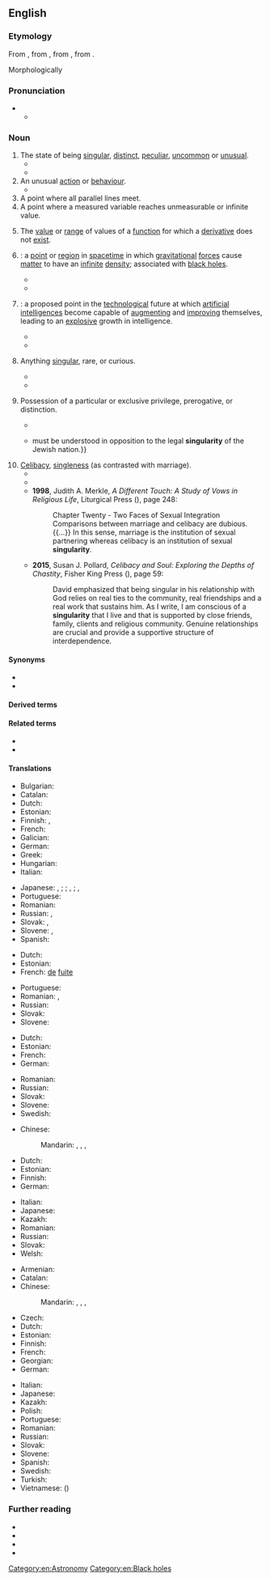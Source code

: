 {{also|Singularity}}
==English==

===Etymology===
From {{inh|en|enm|singularite}}, from {{der|en|fro|singularité}}, from {{der|en|LL.|singulāritās||singleness}}, from {{der|en|la|singulāris||single}}.

Morphologically {{suffix|en|singular|ity|nocat=1}}

===Pronunciation===
* {{IPA|en|/ˌsɪŋɡjəˈlæɹətɪ/}}
** {{audio|en|LL-Q1860 (eng)-Vealhurl-singularity.wav|Audio (UK)}}

===Noun===
{{en-noun|~}}

# The state of being [[singular]], [[distinct]], [[peculiar]], [[uncommon]] or [[unusual]].
#* {{quote-book|en|year=1718|author={{w|Joseph Addison}}|title=Remarks on several parts of Italy, &c. in the years 1701, 1702, 1703|url=https://books.google.com/books?id=4ztCAQAAMAAJ&pg=PA499&dq=little+figure+singularity&hl=en&newbks=1&newbks_redir=0&sa=X&ved=2ahUKEwjgivWE9cvlAhXyQd8KHUuJBVkQ6AEwAXoECAUQAg#v=onepage&q=little%20figure%20singularity&f=false|text=I took notice of this little figure for the '''singularity''' of the instrument.}}
#* {{quote-book|en|year=a. 1618|year_published=1650|author={{w|Sir Walter Raleigh}}|title=The Marrow of Historie, Or, an Epitome of All Historical Passages from the Creation, to the End of the Last Macedonian War|url=https://books.google.com/books?id=Muc8u-ntE3kC&pg=PA40&dq=pliny%20addeth&hl=en&newbks=1&newbks_redir=0&sa=X&ved=2ahUKEwixqJm08MvlAhUEh-AKHc59AXUQ6AEwAXoECAEQAg#v=onepage&q=pliny%20addeth&f=false|text=Pliny addeth this '''ſingularity''' to the Indian ſoil, that it is without weeds, that the second year the very falling down of the seeds yieldeth corn.}}
# An unusual [[action]] or [[behaviour]].
#* {{quote-book|en|year=1834|author={{w|Letitia Elizabeth Landon}}|title=Francesca Carrara|volume=2|page=115|text="Do you know," said she to Guido one morning, when, after asking her to sing, the Englishman had left the room in the very middle of her song, "that I have taken a fancy into my head, which quite accounts for Mr. Arden's '''singularities''': it is, that I am like some one whom he loved and lost in early youth; and though the loss is dreadful, the love is yet pleasant to remember."}}
# A point where all parallel lines meet.
# A point where a measured variable reaches unmeasurable or infinite value.
# {{lb|en|mathematics}} The [[value]] or [[range]] of values of a [[function]] for which a [[derivative]] does not [[exist]].
# {{lb|en|physics}} {{ellipsis of|en|gravitational singularity}}: a [[point]] or [[region]] in [[spacetime]] in which [[gravitational]] [[force]]s cause [[matter]] to have an [[infinite]] [[density]]; associated with [[black hole]]s.
#: {{syn|en|spacetime singularity}}
#* {{quote-book|en|author=Stephen Hawking|authorlink=Stephen Hawking|title={{w|A Brief History of Time}}|year=1988|publisher=Bantam|page=88|pageurl=https://archive.org/details/briefhistoryofti0000hawk/page/88/mode/1up|isbn=978-1-4090-9236-0|passage=At this '''singularity''' the laws of science and our ability to predict the future would break down. However, any observer who remained outside the black hole would not be affected by this failure of predictability, because neither light nor any other signal could reach him from the '''singularity'''.}}
#* {{quote-book|en|author=Jean-Pierre Luminet|title=Black Holes|year=1992|publisher=Cambridge University Press|page=135|pageurl=https://books.google.com/books?id=WRexJODPq5AC&pg=PA135&dq=%22singularity%22+black+hole&hl=&cd=14&source=gbs_api#v=onepage&q=%22singularity%22%20black%20hole&f=false|isbn=978-0-521-40906-3|passage=Consequently the interior of a black hole is empty, with a '''singularity''' at the centre.}}
# {{lb|en|sometimes|capitalized}} {{ellipsis of|en|technological singularity}}: a proposed point in the [[technological]] future at which [[artificial intelligence]]s become capable of [[augment]]ing and [[improve|improving]] themselves, leading to an [[explosive]] growth in intelligence.
#: {{syn|en|technological singularity|Kurzweil singularity|Singularity}}
#* {{quote-journal|en|author=Rob Walker|title=Cyberspace When You’re Dead|work=The New York Times|date=2011-01-05|url=https://www.nytimes.com/2011/01/09/magazine/09Immortality-t.html|issn=0362-4331|brackets=on|passage=[Vernor] Vinge was among those (along with, notably, Ray Kurzweil) to discuss the transformation of humans by technology, coming in a matter of decades, referred to as “the '''singularity'''.”}}
#* {{quote-journal|en|author=John Markoff|title=When Is the Singularity? Probably Not in Your Lifetime|work=The New York Times|date=2016-04-07|url=https://www.nytimes.com/2016/04/07/science/artificial-intelligence-when-is-the-singularity.html|issn=0362-4331|passage=The notion of the '''Singularity''' is predicated on Moore’s Law, the 1965 observation by the Intel co-founder Gordon Moore, that the number of transistors that can be etched onto a sliver of silicon doubles at roughly two year intervals.}}
# {{lb|en|obsolete}} Anything [[singular]], rare, or curious.
#* {{RQ:Shakespeare Winter's Tale|act=V|scene=iii|page=302|passage=Your Gallerie / Haue we paſs'd through, not without much content / In many '''ſingularities''';}}
#* {{quote-book|en|year=1938|author=Norman Lindsay|authorlink=Norman Lindsay|title=Age of Consent|publisher=Ure Smith|location=Sydney|year_published=1962|page=89|text=He was badgered in that witness-box for an hour. By a distracting repetition of cross-examination he was forced to confess that he had seen and spoken to a human biped in broad daylight, yet could not recollect one '''singularity''' to distinguish this phantom from the flat mass of humanity.}}
# {{lb|en|obsolete}} Possession of a particular or exclusive privilege, prerogative, or distinction.
#* {{quote-book|en|year=1594|author={{w|Richard Hooker}}|title=Of the Lawes of Ecclesiastical Politie|section=book 2|url=https://books.google.com/books?id=jwVBAQAAMAAJ&pg=PA266&dq=%22ungodly+title%22&source=bl&ots=8BSHt0621F&sig=ACfU3U0il74AkWQsd1ZIpL6yIuFHB0Yixw&hl=en&sa=X&ved=2ahUKEwjb1d7_68vlAhXwnuAKHSwNDXQQ6AEwBHoECAkQAQ#v=onepage&q=%22ungodly%20title%22&f=false|text=St. Gregory, being himself a Bishop of Rome, and writing against the title of ''Universal Bishop'', saith thus, "None of all my predecessors ever consented to use this ungodly title; no bishop of Rome ever took upon him this name of '''singularity'''."}}
#* {{quote-book|en|year=1659|author=[[w:John Pearson (bishop)|Bishop John Pearson]]|title=An Exposition of the Creed|url=https://books.google.com/books?id=cRY2AQAAMAAJ&pg=PA445&q=opposition+singularity&hl=en&newbks=1&newbks_redir=0&sa=X&ved=2ahUKEwi28pDk7svlAhWsd98KHQMaBu8Q6AEwAHoECAAQAg#v=onepage&q=opposition%20singularity&f=false|text=Catholicism {{...}} must be understood in opposition to the legal '''singularity''' of the Jewish nation.}}
# [[celibacy|Celibacy]], [[singleness]] (as contrasted with marriage).
#* {{quote-book|en|year=1655| title=Eniautos: A Covrse of Sermons for All the Sundays of the Year|author=Jeremy Taylor| page=223| passage=Marriage is the mother of the world, and preserves Kingdomes, and fils Cities, and Churches, and Heaven itself: Celibate, like the flie in the heart of an apple, dwels in a perpetuall sweetnesse, but sits alone, and is confin'd, and dies in '''singularity'''; but marriage, like the useful bee, builds a house and gathers sweetnesse from every flower, and labours and unites into Societies and Republicks, and sends out colonies, and feeds the world with delicacies, and obeys its king, and keeps order, and exercises many vertues, and promotes the interest of mankind, and is that state of good things to which God hath designed the present constitution of the world.}}
#* {{quote-book|en|year=1995| title=Arguing About Sex: The Rhetoric of Christian Sexual Morality |author=Joseph Monti| page=234| passage=Gradually the implication of biblical monotheism created an entailment of '''singularity''' and monogamy in sexual relations.}}
#* '''1998''', Judith A. Merkle, ''A Different Touch: A Study of Vows in Religious Life'', Liturgical Press ({{ISBN|9780814624654}}), page 248:
#*: Chapter Twenty - Two Faces of Sexual Integration 
#*: Comparisons between marriage and celibacy are dubious. {{...}} In this sense, marriage is the institution of sexual partnering whereas celibacy is an institution of sexual '''singularity'''.
#* '''2015''', Susan J. Pollard, ''Celibacy and Soul: Exploring the Depths of Chastity'', Fisher King Press ({{ISBN|9781771690133}}), page 59:
#*: David emphasized that being singular in his relationship with God relies on real ties to the community, real friendships and a real work that sustains him. As I write, I am conscious of a '''singularity''' that I live and that is supported by close friends, family, clients and religious community. Genuine relationships are crucial and provide a supportive structure of interdependence.

====Synonyms====
{{checksense|en}}
* {{l|en|centrohub}}
* {{l|en|monosemy}}

====Derived terms====
{{der4|en|Kurzweil singularity|cosmic singularity|equisingularity|gravitational singularity|multisingularity|naked singularity|nonsingularity|polysingularity|post-singularity|postsingularity|ring singularity|Singularitarian|Singularitarianism|technological singularity}}

====Related terms====
* {{l|en|single}}
* {{l|en|singular}}

====Translations====
{{trans-top|peculiar state or occurrence}}
* Bulgarian: {{t+|bg|странност}}
* Catalan: {{t+|ca|singularitat|f}}
* Dutch: {{t+|nl|bijzonderheid|f}}
* Estonian: {{t+|et|singulaarsus}}
* Finnish: {{t+|fi|erikoisuus}}, {{t+|fi|omituisuus}}
* French: {{t+|fr|singularité|f}}
* Galician: {{t+|gl|singularidade|f}}
* German: {{t+|de|Eigenheit|f}}
* Greek: {{t+|el|ιδιομορφία|f}}
* Hungarian: {{t+|hu|szingularitás}}
* Italian: {{t+|it|singolarità|f}}
{{trans-mid}}
* Japanese: {{t|ja|単独性|tr=たんどくせい, tandokusē}} {{q|singular}}, {{t|ja|単一性|tr=たんいつせい, tan'itsusē}};  {{t|ja|特異性|tr=とくいせい, tokuisē}} {{q|uncommon}}; {{t+|ja|奇妙|tr=きみょう, kimyō}} {{q|odd}}, {{t+|ja|風変わり|tr=ふがわり, fūgawari}};  {{t+|ja|非凡|tr=ひぼん, hibon}} {{q|supremely rare}}, {{t|ja|希有|tr=けうkeu}}
* Portuguese: {{t|pt|singularidade|f}}
* Romanian: {{t+|ro|singularitate|f}}
* Russian: {{t+|ru|своеобра́зие|n}}, {{t+|ru|самобы́тность|f}}
* Slovak: {{t|sk|singularita}}, {{t|sk|jedinečnosť}}
* Slovene: {{t|sl|drugačnost|f}}, {{t|sl|samosvojost|f}}
* Spanish: {{t+|es|singularidad|f}}
{{trans-bottom}}

{{trans-top|point where all lines meet}}
* Dutch: {{t+|nl|vluchtpunt|n}}
* Estonian: {{t+|et|singulaarsus}}
* French: {{t+|fr|point|m}} [[de]] [[fuite]]
{{trans-mid}}
* Portuguese: {{t|pt|singularidade|f}}
* Romanian: {{t|ro|punct de întâlnire|n}}, {{t|ro|punct comun|n}}
* Russian: {{t|ru|особая точка|f}}
* Slovak: {{t|sk|singularita}}
* Slovene: {{t|sl|singularnost|f}}
{{trans-bottom}}

{{trans-top|point where infinite value is reached}}
* Dutch: {{t+|nl|singulariteit|f}}
* Estonian: {{t+|et|singulaarsus}}
* French: {{t+|fr|singularité|f}}
* German: {{t+|de|Singularität|f}}
{{trans-mid}}
* Romanian: {{t+|ro|singularitate|f}}
* Russian: {{t|ru|особая точка|f}}
* Slovak: {{t|sk|singularita}}
* Slovene: {{t|sl|singularnost|f}}
* Swedish: {{t+|sv|singularitet|c}}
{{trans-bottom}}

{{trans-top|mathematics: value for which a derivative does not exist}}
* Chinese:
*: Mandarin: {{t|zh|奇異點}}, {{t|zh|奇异点|tr=qíyìdiǎn}}, {{t+|zh|奇點}}, {{t+|zh|奇点|tr=qídiǎn}}
* Dutch: {{t+|nl|singulariteit|f}}
* Estonian: {{t+|et|singulaarsus}}
* Finnish: {{t|fi|erikoispiste}}
* German: {{t+|de|Singularität|f}}
{{trans-mid}}
* Italian: {{t+|it|singolarità|f}}
* Japanese: {{t|ja|特異点|tr=とくいてん, tokuiten}}
* Kazakh: {{t|kk|сингулярлық}}
* Romanian: {{t+|ro|singularitate|f}}
* Russian: {{t+|ru|сингуля́рность|f}}
* Slovak: {{t|sk|singularita}}
* Welsh: {{t|cy|hynodyn|m}}
{{trans-bottom}}

{{trans-top|physics: point of infinite density}}
* Armenian: {{t|hy|սինգուլյարություն}}
* Catalan: {{t+|ca|singularitat|f}}
* Chinese:
*: Mandarin: {{t|zh|奇異點}}, {{t|zh|奇异点|tr=qíyìdiǎn}}, {{t+|zh|奇點}}, {{t+|zh|奇点|tr=qídiǎn}}
* Czech: {{t|cs|singularita|f}}
* Dutch: {{t+|nl|singulariteit|f}}
* Estonian: {{t+|et|singulaarsus}}
* Finnish: {{t+|fi|singulariteetti}}
* French: {{t+|fr|singularité|f}}
* Georgian: {{t|ka|სინგულარობა}}
* German: {{t+|de|Singularität|f}}
{{trans-mid}}
* Italian: {{t+|it|singolarità|f}}
* Japanese: {{t|ja|特異点|tr=とくいてん, tokuiten}}
* Kazakh: {{t|kk|сингулярлық}}
* Polish: {{t+|pl|osobliwość|f}}
* Portuguese: {{t|pt|singularidade|f}}
* Romanian: {{t+|ro|singularitate|f}}
* Russian: {{t+|ru|сингуля́рность|f}}
* Slovak: {{t|sk|singularita}}
* Slovene: {{t|sl|singularnost|f}}
* Spanish: {{t+|es|singularidad|f}}
* Swedish: {{t+|sv|singularitet|c}}
* Turkish: {{t+|tr|tekillik}}
* Vietnamese: {{t|vi|điểm kì dị}} ({{t|vi|[[點]][[奇異]]}})
{{trans-bottom}}

===Further reading===
* {{pedia}}
* {{R:Webster 1913}}
* {{R:Century 1911}}
* {{R:OneLook}}

[[Category:en:Astronomy]]
[[Category:en:Black holes]]